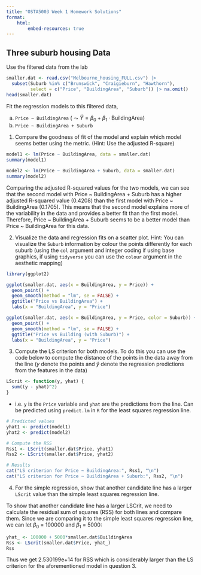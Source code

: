 ```yaml
---
title: "OSTA5003 Week 1 Homework Solutions"
format: 
    html: 
        embed-resources: true
---
```


## Three suburb housing Data

Use the filtered data from the lab

```r
smaller.dat <- read.csv("Melbourne_housing_FULL.csv") |>
  subset(Suburb %in% c("Brunswick", "Craigieburn", "Hawthorn"),
         select = c("Price", "BuildingArea", "Suburb")) |> na.omit()
head(smaller.dat)
```

Fit the regression models to this filtered data,

a. `Price ~ BuildingArea` ($\leadsto \widehat Y = \beta_0 + \beta_1 \cdot \text{BuildingArea}$)
a. `Price ~ BuildingArea + Suburb` 

1. Compare the goodness of fit of the model and explain which model seems better using the metric. (Hint: Use the adjusted R-square)

```r
model1 <- lm(Price ~ BuildingArea, data = smaller.dat) 
summary(model1) 
```
```r
model2 <- lm(Price ~ BuildingArea + Suburb, data = smaller.dat) 
summary(model2)
```

Comparing the adjusted R-squared values for the two models, we can see that the second model with Price ~ BuildingArea + Suburb has a higher adjusted R-squared value (0.4208) than the first model with Price ~ BuildingArea (0.1705). This means that the second model explains more of the variability in the data and provides a better fit than the first model. Therefore, Price ~ BuildingArea + Suburb seems to be a better model than Price ~ BuildingArea for this data.

2. Visualize the data and regression fits on a scatter plot. Hint: You can visualize the `Suburb` information by colour the points differently for each suburb (using the `col` argument and integer coding if using base graphics, if using `tidyverse` you can use the `colour` argument in the aesthetic mapping)

```r
library(ggplot2)

ggplot(smaller.dat, aes(x = BuildingArea, y = Price)) + 
  geom_point() + 
  geom_smooth(method = "lm", se = FALSE) + 
  ggtitle("Price vs BuildingArea") + 
  labs(x = "BuildingArea", y = "Price")

ggplot(smaller.dat, aes(x = BuildingArea, y = Price, color = Suburb)) + 
  geom_point() + 
  geom_smooth(method = "lm", se = FALSE) + 
  ggtitle("Price vs Building (with Suburb)") + 
  labs(x = "BuildingArea", y = "Price")
```

3. Compute the LS criterion for both models. To do this you can use the code below to compute the distance of the points in the data away from the line ($y$ denote the points and $\widehat y$ denote the regression predictions from the features in the data)

```r
LScrit <- function(y, yhat) {
  sum((y - yhat)^2)
}
```

* i.e. `y` is the `Price` variable and `yhat` are the predictions from the line. Can be predicted using `predict.lm` in `R` for the least squares regression line.

```r
# Predicted values
yhat1 <- predict(model1) 
yhat2 <- predict(model2) 

# Compute the RSS 
Rss1 <- LScrit(smaller.dat$Price, yhat1)
Rss2 <- LScrit(smaller.dat$Price, yhat2)

# Results
cat("LS criterion for Price ~ BuildingArea:", Rss1, "\n")
cat("LS criterion for Price ~ BuildingArea + Suburb:", Rss2, "\n")
```

4. For the simple regression, show that another candidate line has a larger `LScrit` value than the simple least squares regression line.

To show that another candidate line has a larger LSCrit, we need to calculate the residual sum of squares (RSS) for both lines and compare them. Since we are comparing it to the simple least squares regression line, we can let $\beta_0$ = 100000 and $\beta_1$ = 5000: 

```r
yhat_ <- 100000 + 5000*smaller.dat$BuildingArea
Rss <- LScrit(smaller.dat$Price, yhat_)
Rss
```

Thus we get 2.530199e+14 for RSS which is considerably larger than the LS criterion for the aforementioned model in question 3. 
